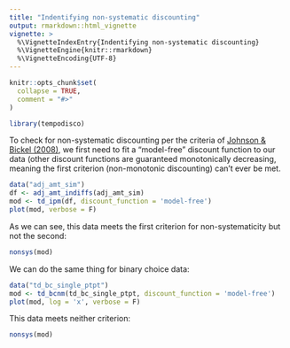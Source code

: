 ```yaml
---
title: "Indentifying non-systematic discounting"
output: rmarkdown::html_vignette
vignette: >
  %\VignetteIndexEntry{Indentifying non-systematic discounting}
  %\VignetteEngine{knitr::rmarkdown}
  %\VignetteEncoding{UTF-8}
---
```


```r
knitr::opts_chunk$set(
  collapse = TRUE,
  comment = "#>"
)
```

```r
library(tempodisco)
```

To check for non-systematic discounting per the criteria of [Johnson & Bickel (2008)](https://doi.org/10.1037%2F1064-1297.16.3.264), we first need to fit a "model-free" discount function to our data (other discount functions are guaranteed monotonically decreasing, meaning the first criterion (non-monotonic discounting) can't ever be met.

```r
data("adj_amt_sim")
df <- adj_amt_indiffs(adj_amt_sim)
mod <- td_ipm(df, discount_function = 'model-free')
plot(mod, verbose = F)
```
As we can see, this data meets the first criterion for non-systematicity but not the second:

```r
nonsys(mod)
```
We can do the same thing for binary choice data:
```r
data("td_bc_single_ptpt")
mod <- td_bcnm(td_bc_single_ptpt, discount_function = 'model-free')
plot(mod, log = 'x', verbose = F)
```
This data meets neither criterion:
```r
nonsys(mod)
```
